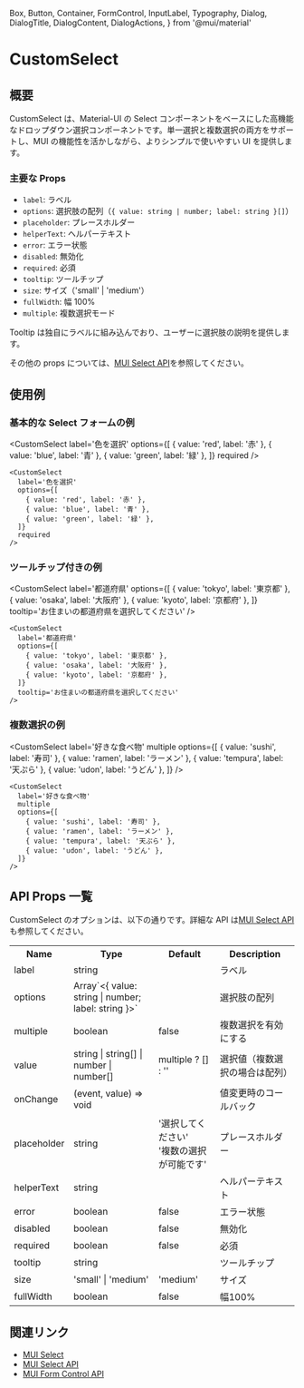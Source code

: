   Box,
  Button,
  Container,
  FormControl,
  InputLabel,
  Typography,
  Dialog,
  DialogTitle,
  DialogContent,
  DialogActions,
} from '@mui/material'

<Meta title='Components/CustomSelect/Info' />

<ThemeProvider theme={theme}>

<Container>

# CustomSelect

## 概要

CustomSelect は、Material-UI の Select コンポーネントをベースにした高機能なドロップダウン選択コンポーネントです。単一選択と複数選択の両方をサポートし、MUI の機能性を活かしながら、よりシンプルで使いやすい UI を提供します。

### 主要な Props

- `label`: ラベル
- `options`: 選択肢の配列（`{ value: string | number; label: string }[]`）
- `placeholder`: プレースホルダー
- `helperText`: ヘルパーテキスト
- `error`: エラー状態
- `disabled`: 無効化
- `required`: 必須
- `tooltip`: ツールチップ
- `size`: サイズ（'small' | 'medium'）
- `fullWidth`: 幅 100%
- `multiple`: 複数選択モード

Tooltip は独自にラベルに組み込んでおり、ユーザーに選択肢の説明を提供します。

その他の props については、[MUI Select API](https://mui.com/api/select/)を参照してください。

## 使用例

### 基本的な Select フォームの例

<CustomSelect
  label='色を選択'
  options={[
    { value: 'red', label: '赤' },
    { value: 'blue', label: '青' },
    { value: 'green', label: '緑' },
  ]}
  required
/>

```tsx
<CustomSelect
  label='色を選択'
  options={[
    { value: 'red', label: '赤' },
    { value: 'blue', label: '青' },
    { value: 'green', label: '緑' },
  ]}
  required
/>
```

### ツールチップ付きの例

<CustomSelect
  label='都道府県'
  options={[
    { value: 'tokyo', label: '東京都' },
    { value: 'osaka', label: '大阪府' },
    { value: 'kyoto', label: '京都府' },
  ]}
  tooltip='お住まいの都道府県を選択してください'
/>

```tsx
<CustomSelect
  label='都道府県'
  options={[
    { value: 'tokyo', label: '東京都' },
    { value: 'osaka', label: '大阪府' },
    { value: 'kyoto', label: '京都府' },
  ]}
  tooltip='お住まいの都道府県を選択してください'
/>
```

### 複数選択の例

<CustomSelect
  label='好きな食べ物'
  multiple
  options={[
    { value: 'sushi', label: '寿司' },
    { value: 'ramen', label: 'ラーメン' },
    { value: 'tempura', label: '天ぷら' },
    { value: 'udon', label: 'うどん' },
  ]}
/>

```tsx
<CustomSelect
  label='好きな食べ物'
  multiple
  options={[
    { value: 'sushi', label: '寿司' },
    { value: 'ramen', label: 'ラーメン' },
    { value: 'tempura', label: '天ぷら' },
    { value: 'udon', label: 'うどん' },
  ]}
/>
```

## API Props 一覧

CustomSelect のオプションは、以下の通りです。詳細な API は[MUI Select API](https://mui.com/api/select/)も参照してください。

<table>
  <tr>
    <th>Name</th>
    <th>Type</th>
    <th>Default</th>
    <th>Description</th>
  </tr>
  <tr>
    <td>label</td>
    <td>string</td>
    <td></td>
    <td>ラベル</td>
  </tr>
  <tr>
    <td>options</td>
    <td>Array`<{ value: string | number; label: string }>`</td>
    <td></td>
    <td>選択肢の配列</td>
  </tr>
  <tr>
    <td>multiple</td>
    <td>boolean</td>
    <td>false</td>
    <td>複数選択を有効にする</td>
  </tr>
  <tr>
    <td>value</td>
    <td>string | string[] | number | number[]</td>
    <td>multiple ? [] : ''</td>
    <td>選択値（複数選択の場合は配列）</td>
  </tr>
  <tr>
    <td>onChange</td>
    <td>(event, value) => void</td>
    <td></td>
    <td>値変更時のコールバック</td>
  </tr>
  <tr>
    <td>placeholder</td>
    <td>string</td>
    <td>'選択してください'<br/>'複数の選択が可能です'</td>
    <td>プレースホルダー</td>
  </tr>
  <tr>
    <td>helperText</td>
    <td>string</td>
    <td></td>
    <td>ヘルパーテキスト</td>
  </tr>
  <tr>
    <td>error</td>
    <td>boolean</td>
    <td>false</td>
    <td>エラー状態</td>
  </tr>
  <tr>
    <td>disabled</td>
    <td>boolean</td>
    <td>false</td>
    <td>無効化</td>
  </tr>
  <tr>
    <td>required</td>
    <td>boolean</td>
    <td>false</td>
    <td>必須</td>
  </tr>
  <tr>
    <td>tooltip</td>
    <td>string</td>
    <td></td>
    <td>ツールチップ</td>
  </tr>
  <tr>
    <td>size</td>
    <td>'small' | 'medium'</td>
    <td>'medium'</td>
    <td>サイズ</td>
  </tr>
  <tr>
    <td>fullWidth</td>
    <td>boolean</td>
    <td>false</td>
    <td>幅100%</td>
  </tr>
</table>

## 関連リンク

- [MUI Select](https://mui.com/components/selects/)
- [MUI Select API](https://mui.com/api/select/)
- [MUI Form Control API](https://mui.com/api/form-control/)

</Container>

</ThemeProvider>
